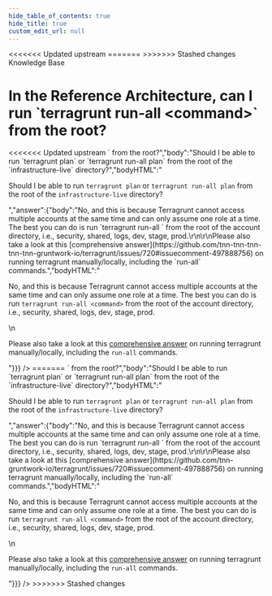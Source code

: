 ```yaml
---
hide_table_of_contents: true
hide_title: true
custom_edit_url: null
---
```



<head>
<<<<<<< Updated upstream
  <link rel="canonical" href="https://github.com/tnn-tnn-tnn-tnn-tnn-gruntwork-io/knowledge-base/discussions/96" />
=======
  <link rel="canonical" href="https://github.com/tnn-gruntwork-io/knowledge-base/discussions/96" />
>>>>>>> Stashed changes
</head>

<CenterLayout>
<span className="searchCategory">Knowledge Base</span>
<h1>In the Reference Architecture, can I run `terragrunt run-all &lt;command&gt;` from the root?</h1>
<<<<<<< Updated upstream
<GitHub discussion={{"id":"D_kwDOF8slf84AOQia","number":96,"author":{"login":"rhoboat"},"title":"In the Reference Architecture, can I run `terragrunt run-all <command>` from the root?","body":"Should I be able to run `terragrunt plan` or `terragrunt run-all plan` from the root of the `infrastructure-live` directory?","bodyHTML":"<p dir=\"auto\">Should I be able to run <code class=\"notranslate\">terragrunt plan</code> or <code class=\"notranslate\">terragrunt run-all plan</code> from the root of the <code class=\"notranslate\">infrastructure-live</code> directory?</p>","answer":{"body":"No, and this is because Terragrunt cannot access multiple accounts at the same time and can only assume one role at a time. The best you can do is run `terragrunt run-all <command>` from the root of the account directory, i.e., security, shared, logs, dev, stage, prod.\r\n\r\nPlease also take a look at this [comprehensive answer](https://github.com/tnn-tnn-tnn-tnn-tnn-gruntwork-io/terragrunt/issues/720#issuecomment-497888756) on running terragrunt manually/locally, including the `run-all` commands.","bodyHTML":"<p dir=\"auto\">No, and this is because Terragrunt cannot access multiple accounts at the same time and can only assume one role at a time. The best you can do is run <code class=\"notranslate\">terragrunt run-all &lt;command&gt;</code> from the root of the account directory, i.e., security, shared, logs, dev, stage, prod.</p>\n<p dir=\"auto\">Please also take a look at this <a href=\"https://github.com/tnn-tnn-tnn-tnn-tnn-gruntwork-io/terragrunt/issues/720#issuecomment-497888756\" data-hovercard-type=\"issue\" data-hovercard-url=\"/tnn-tnn-tnn-tnn-tnn-gruntwork-io/terragrunt/issues/720/hovercard\">comprehensive answer</a> on running terragrunt manually/locally, including the <code class=\"notranslate\">run-all</code> commands.</p>"}}} />
=======
<GitHub discussion={{"id":"D_kwDOF8slf84AOQia","number":96,"author":{"login":"rhoboat"},"title":"In the Reference Architecture, can I run `terragrunt run-all <command>` from the root?","body":"Should I be able to run `terragrunt plan` or `terragrunt run-all plan` from the root of the `infrastructure-live` directory?","bodyHTML":"<p dir=\"auto\">Should I be able to run <code class=\"notranslate\">terragrunt plan</code> or <code class=\"notranslate\">terragrunt run-all plan</code> from the root of the <code class=\"notranslate\">infrastructure-live</code> directory?</p>","answer":{"body":"No, and this is because Terragrunt cannot access multiple accounts at the same time and can only assume one role at a time. The best you can do is run `terragrunt run-all <command>` from the root of the account directory, i.e., security, shared, logs, dev, stage, prod.\r\n\r\nPlease also take a look at this [comprehensive answer](https://github.com/tnn-gruntwork-io/terragrunt/issues/720#issuecomment-497888756) on running terragrunt manually/locally, including the `run-all` commands.","bodyHTML":"<p dir=\"auto\">No, and this is because Terragrunt cannot access multiple accounts at the same time and can only assume one role at a time. The best you can do is run <code class=\"notranslate\">terragrunt run-all &lt;command&gt;</code> from the root of the account directory, i.e., security, shared, logs, dev, stage, prod.</p>\n<p dir=\"auto\">Please also take a look at this <a href=\"https://github.com/tnn-gruntwork-io/terragrunt/issues/720#issuecomment-497888756\" data-hovercard-type=\"issue\" data-hovercard-url=\"/tnn-gruntwork-io/terragrunt/issues/720/hovercard\">comprehensive answer</a> on running terragrunt manually/locally, including the <code class=\"notranslate\">run-all</code> commands.</p>"}}} />
>>>>>>> Stashed changes

</CenterLayout>
  

<!-- ##DOCS-SOURCER-START
{
  "sourcePlugin": "github-discussions",
  "hash": "f1e45eb81a220a17d8d85ce3e16c55b4"
}
##DOCS-SOURCER-END -->
